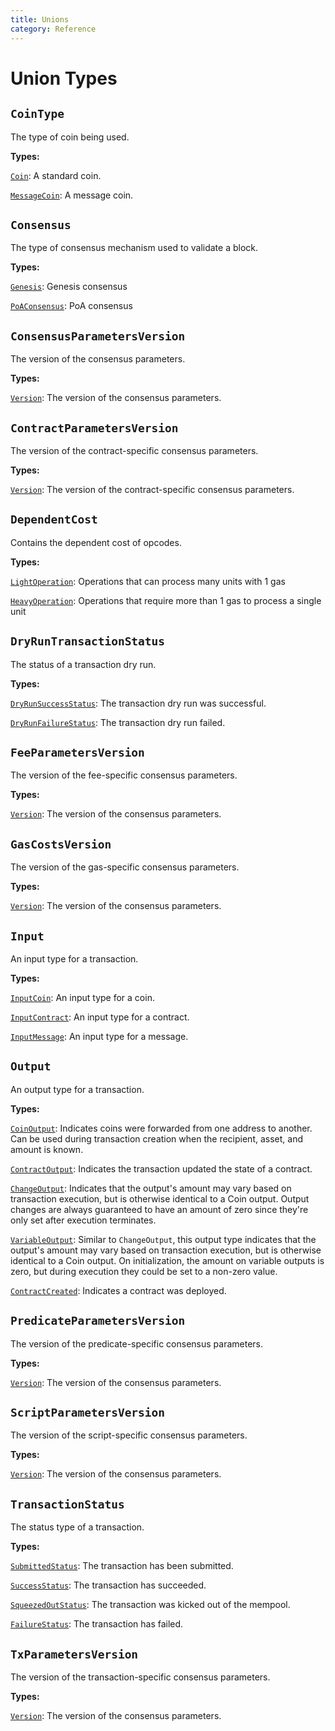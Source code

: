 ```yaml
---
title: Unions
category: Reference
---
```


# Union Types

## `CoinType`

The type of coin being used.

**Types:**

[`Coin`](/docs/reference/objects/#coin): A standard coin.

[`MessageCoin`](/docs/reference/objects/#messagecoin): A message coin.

## `Consensus`

The type of consensus mechanism used to validate a block.

**Types:**

[`Genesis`](/docs/reference/objects/#genesis): Genesis consensus

[`PoAConsensus`](/docs/reference/objects/#poaconsensus): PoA
consensus

## `ConsensusParametersVersion`

The version of the consensus parameters.

**Types:**

[`Version`](/docs/reference/objects/#version): The version of the consensus parameters.

## `ContractParametersVersion`

The version of the contract-specific consensus parameters.

**Types:**

[`Version`](/docs/reference/objects/#version): The version of the contract-specific consensus parameters.

## `DependentCost`

Contains the dependent cost of opcodes.

**Types:**

[`LightOperation`](/docs/reference/objects/#lightoperation): Operations that can process many units with 1 gas

[`HeavyOperation`](/docs/reference/objects/#heavyoperation): Operations that require more than 1 gas to process a single unit

## `DryRunTransactionStatus`

The status of a transaction dry run.

**Types:**

[`DryRunSuccessStatus`](/docs/reference/objects/#dryrunsuccessstatus): The transaction dry run was successful.

[`DryRunFailureStatus`](/docs/reference/objects/#dryrunfailurestatus): The transaction dry run failed.

## `FeeParametersVersion`

The version of the fee-specific consensus parameters.

**Types:**

[`Version`](/docs/reference/objects/#version): The version of the consensus parameters.

## `GasCostsVersion`

The version of the gas-specific consensus parameters.

**Types:**

[`Version`](/docs/reference/objects/#version): The version of the consensus parameters.

## `Input`

An input type for a transaction.

**Types:**

[`InputCoin`](/docs/reference/objects/#inputcoin): An input type for
a coin.

[`InputContract`](/docs/reference/objects/#inputcontract): An input
type for a contract.

[`InputMessage`](/docs/reference/objects/#inputmessage): An input
type for a message.

## `Output`

An output type for a transaction.

**Types:**

[`CoinOutput`](/docs/reference/objects/#coinoutput): Indicates coins
were forwarded from one address to another.
Can be used during transaction creation when the recipient, asset, and amount is known.

[`ContractOutput`](/docs/reference/objects/#contractoutput):
Indicates the transaction updated the state of a contract.

[`ChangeOutput`](/docs/reference/objects/#changeoutput): Indicates
that the output's amount may vary based on transaction execution, but is
otherwise identical to a Coin output. Output changes are always guaranteed to
have an amount of zero since they're only set after execution terminates.

[`VariableOutput`](/docs/reference/objects/#variableoutput): Similar
to `ChangeOutput`, this output type indicates that the output's amount may vary
based on transaction execution, but is otherwise identical to a Coin output. On
initialization, the amount on variable outputs is zero, but during execution
they could be set to a non-zero value.

[`ContractCreated`](/docs/reference/objects/#contractcreated):
Indicates a contract was deployed.

## `PredicateParametersVersion`

The version of the predicate-specific consensus parameters.

**Types:**

[`Version`](/docs/reference/objects/#version): The version of the consensus parameters.

## `ScriptParametersVersion`

The version of the script-specific consensus parameters.

**Types:**

[`Version`](/docs/reference/objects/#version): The version of the consensus parameters.

## `TransactionStatus`

The status type of a transaction.

**Types:**

[`SubmittedStatus`](/docs/reference/objects/#submittedstatus): The transaction has been submitted.

[`SuccessStatus`](/docs/reference/objects/#successstatus): The transaction has succeeded.

[`SqueezedOutStatus`](/docs/reference/objects/#squeezedoutstatus): The transaction was kicked out of the mempool.

[`FailureStatus`](/docs/reference/objects/#failurestatus): The transaction has failed.

## `TxParametersVersion`

The version of the transaction-specific consensus parameters.

**Types:**

[`Version`](/docs/reference/objects/#version): The version of the consensus parameters.
